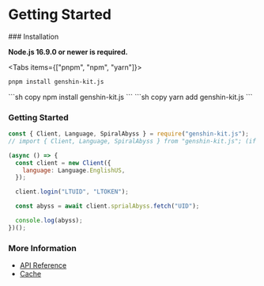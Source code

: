 
# Getting Started

<Steps>
### Installation

**Node.js 16.9.0 or newer is required.**

<Tabs items={["pnpm", "npm", "yarn"]}>
  <Tab>
  ```sh copy 
  pnpm install genshin-kit.js 
  ```
  </Tab>
  <Tab>
  ```sh copy 
  npm install genshin-kit.js 
  ```
  </Tab>
  <Tab>
  ```sh copy 
  yarn add genshin-kit.js 
  ```
  </Tab>
</Tabs>

### Getting Started
```js copy
const { Client, Language, SpiralAbyss } = require("genshin-kit.js");
// import { Client, Language, SpiralAbyss } from "genshin-kit.js"; (if you use typescript/ESM)

(async () => {
  const client = new Client({
    language: Language.EnglishUS,
  });

  client.login("LTUID", "LTOKEN");

  const abyss = await client.sprialAbyss.fetch("UID");

  console.log(abyss);
})();
```

### More Information
- [API Reference](/api_reference/client)
- [Cache](/cache)
</Steps>
